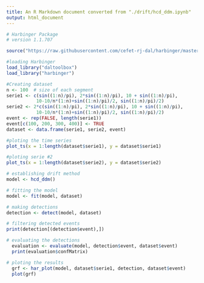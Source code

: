 ```yaml
---
title: An R Markdown document converted from "./drift/hcd_ddm.ipynb"
output: html_document
---
```


```r
# Harbinger Package
# version 1.1.707

source("https://raw.githubusercontent.com/cefet-rj-dal/harbinger/master/jupyter.R")

#loading Harbinger
load_library("daltoolbox") 
load_library("harbinger") 
```

```r
#Creating dataset
n <- 100  # size of each segment
serie1 <- c(sin((1:n)/pi), 2*sin((1:n)/pi), 10 + sin((1:n)/pi),
           10-10/n*(1:n)+sin((1:n)/pi)/2, sin((1:n)/pi)/2)
serie2 <- 2*c(sin((1:n)/pi), 2*sin((1:n)/pi), 10 + sin((1:n)/pi),
           10-10/n*(1:n)+sin((1:n)/pi)/2, sin((1:n)/pi)/2)
event <- rep(FALSE, length(serie1))
event[c(100, 200, 300, 400)] <- TRUE
dataset <- data.frame(serie1, serie2, event)
```

```r
#ploting the time series
plot_ts(x = 1:length(dataset$serie1), y = dataset$serie1)
```

```r
#ploting serie #2
plot_ts(x = 1:length(dataset$serie2), y = dataset$serie2)
```

```r
# establishing drift method 
model <- hcd_ddm()
```

```r
# fitting the model
model <- fit(model, dataset)
```

```r
# making detections
detection <- detect(model, dataset)
```

```r
# filtering detected events
print(detection[(detection$event),])
```

```r
# evaluating the detections
  evaluation <- evaluate(model, detection$event, dataset$event)
  print(evaluation$confMatrix)
```

```r
# ploting the results
  grf <- har_plot(model, dataset$serie1, detection, dataset$event)
  plot(grf)
```

